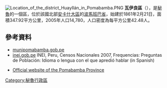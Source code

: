 [[File:Location_of_the_district_Huayllán_in_Pomabamba.PNG|right]]
'''瓦伊良區'''（{{lang-es|Distrito de Huayllán}}），是[[秘魯|秘魯]]的一個區，位於該國北部[[安卡什大區|安卡什大區]]的[[波馬班巴省|波馬班巴省]]，始建於1861年2月21日，面積347.92平方公里，2005年人口14,780，人口密度為每平方公里42.48人。

==參考資料==
*[https://web.archive.org/web/20070927040536/http://www.munipomabamba.gob.pe/ munipomabamba.gob.pe]
*[https://web.archive.org/web/20130127005551/http://iinei.inei.gob.pe/iinei/RedatamCpv2007.asp?id=ResultadosCensales%3Fori%3DC inei.gob.pe] INEI, Peru, Censos Nacionales 2007, Frequencias: Preguntas de Población: Idioma o lengua con el que apredió hablar (in Spanish)
* {{es icon}} [https://web.archive.org/web/20070927040536/http://www.munipomabamba.gob.pe/ Official website of the Pomabamba Province]

{{coord|8|51|46|S|77|27|16|W|type:adm3rd_source:kolossus-itwiki|display=title}}

{{Peru-geo-stub}}
[[Category:秘魯行政區|Category:秘魯行政區]]